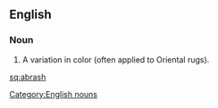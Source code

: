 ==English==

===Noun===
{{infl|en|noun}}

# A variation in color (often applied to Oriental rugs).

{{anagrams:en/aabhrs}}
[[Category:English nouns]]

[[sq:abrash]]